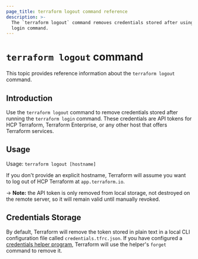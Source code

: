 ```yaml
---
page_title: terraform logout command reference
description: >-
  The `terraform logout` command removes credentials stored after using the terraform
  login command.
---
```


# `terraform logout` command

This topic provides reference information about the `terraform logout` command.

## Introduction

Use the `terraform logout` command to remove credentials stored after running the 
`terraform login` command. These credentials are API tokens for HCP Terraform,
Terraform Enterprise, or any other host that offers Terraform services.

## Usage

Usage: `terraform logout [hostname]`

If you don't provide an explicit hostname, Terraform will assume you want to
log out of HCP Terraform at `app.terraform.io`.

-> **Note:** the API token is only removed from local storage, not destroyed on
the remote server, so it will remain valid until manually revoked.

## Credentials Storage

By default, Terraform will remove the token stored in plain text in a local CLI
configuration file called `credentials.tfrc.json`. If you have configured a
[credentials helper program](/terraform/cli/config/config-file#credentials-helpers), Terraform
will use the helper's `forget` command to remove it.
